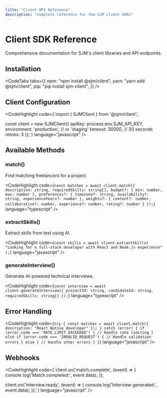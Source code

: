 ```yaml
---
title: "Client API Reference"
description: "Complete reference for the SJM client SDKs"
---
```


# Client SDK Reference

<FuturisticCard>
  Comprehensive documentation for SJM's client libraries and API endpoints.
</FuturisticCard>

## Installation

<CodeTabs
  tabs={{
    npm: "npm install @sjm/client",
    yarn: "yarn add @sjm/client",
    pip: "pip install sjm-client",
  }}
/>

## Client Configuration

<CodeHighlight
  code={`import { SJMClient } from '@sjm/client';

const client = new SJMClient({
apiKey: process.env.SJM_API_KEY,
environment: 'production', // or 'staging'
timeout: 30000, // 30 seconds
retries: 3
});`}
language="javascript"
/>

## Available Methods

### match()

Find matching freelancers for a project.

<CodeHighlight
  code={`const matches = await client.match({
  description: string,
  requiredSkills: string[],
  budget?: {
    min: number,
    max: number
  },
  preferences?: {
    timezone?: string,
    availability?: string,
    experienceYears?: number
  },
  weights?: {
    content?: number,
    collaborative?: number,
    experience?: number,
    rating?: number
  }
});`}
  language="typescript"
/>

### extractSkills()

Extract skills from text using AI.

<CodeHighlight
  code={`const skills = await client.extractSkills(
  "Looking for a full-stack developer with React and Node.js experience"
);`}
  language="javascript"
/>

### generateInterview()

Generate AI-powered technical interviews.

<CodeHighlight
  code={`const interview = await client.generateInterview({
  projectId: string,
  candidateId: string,
  requiredSkills: string[]
});`}
  language="typescript"
/>

## Error Handling

<CodeHighlight
  code={`try {
  const matches = await client.match({
    description: "React Native developer"
  });
} catch (error) {
  if (error.code === 'RATE_LIMIT_EXCEEDED') {
    // Handle rate limiting
  } else if (error.code === 'INVALID_REQUEST') {
    // Handle validation errors
  } else {
    // Handle other errors
  }
}`}
  language="javascript"
/>

## Webhooks

<CodeHighlight
  code={`client.on('match.complete', (event) => {
  console.log('Match completed:', event.data);
});

client.on('interview.ready', (event) => {
console.log('Interview generated:', event.data);
});`}
language="javascript"
/>
